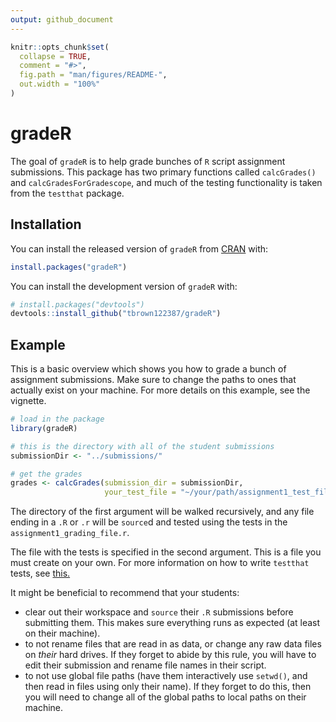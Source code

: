 ```yaml
---
output: github_document
---
```


<!-- README.md is generated from README.Rmd. Please edit that file -->

```r
knitr::opts_chunk$set(
  collapse = TRUE,
  comment = "#>",
  fig.path = "man/figures/README-",
  out.width = "100%"
)
```
# gradeR

<!-- badges: start -->

<!-- badges: end -->

The goal of `gradeR` is to help grade bunches of `R` script assignment submissions. This package has two primary functions called `calcGrades()` and `calcGradesForGradescope`, and much of the testing functionality is taken from the `testthat` package.

## Installation

You can install the released version of `gradeR` from [CRAN](https://CRAN.R-project.org) with:

``` r
install.packages("gradeR")
```

You can install the development version of `gradeR` with:

``` r
# install.packages("devtools")
devtools::install_github("tbrown122387/gradeR")
```

## Example

This is a basic overview which shows you how to grade a bunch of assignment submissions. Make sure to change the paths to ones that actually exist on your machine. For more details on this example, see the vignette.

``` r
# load in the package
library(gradeR)

# this is the directory with all of the student submissions
submissionDir <- "../submissions/"

# get the grades
grades <- calcGrades(submission_dir = submissionDir, 
                     your_test_file = "~/your/path/assignment1_test_file.r")
```

The directory of the first argument will be walked recursively, and any
file ending in a `.R` or `.r` will be `source`d and tested using the tests in the `assignment1_grading_file.r`. 

The file with the tests is specified in the second argument. This is a file you must create on your own. For more information on how to write `testthat` tests, see [this.](https://cran.r-project.org/package=testthat)

It might be beneficial to recommend that your students:

- clear out their workspace and `source` their `.R` submissions before submitting them. This makes sure everything runs as expected (at least on their machine).
- to not rename files that are read in as data, or change any raw data files on *their* hard drives. If they forget to abide by this rule, you will have to edit their submission and rename file names in their script.
- to not use global file paths (have them interactively use `setwd()`, and then read in files using only their name). If they forget to do this, then you will need to change all of the global paths to local paths on their machine.

